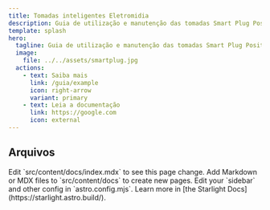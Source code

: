 ```yaml
---
title: Tomadas inteligentes Eletromidia
description: Guia de utilização e manutenção das tomadas Smart Plug Positivo.
template: splash
hero:
  tagline: Guia de utilização e manutenção das tomadas Smart Plug Positivo.
  image:
    file: ../../assets/smartplug.jpg
  actions:
    - text: Saiba mais
      link: /guia/example
      icon: right-arrow
      variant: primary
    - text: Leia a documentação
      link: https://google.com
      icon: external
---
```



## Arquivos

<CardGrid stagger>
	<Card title="Notas técnicas" icon="pencil">
		Edit `src/content/docs/index.mdx` to see this page change.
	</Card>
	<Card title="Datasheets" icon="add-document">
		Add Markdown or MDX files to `src/content/docs` to create new pages.
	</Card>
	<Card title="Configuração" icon="setting">
		Edit your `sidebar` and other config in `astro.config.mjs`.
	</Card>
	<Card title="Gravação" icon="open-book">
		Learn more in [the Starlight Docs](https://starlight.astro.build/).
	</Card>
</CardGrid>
